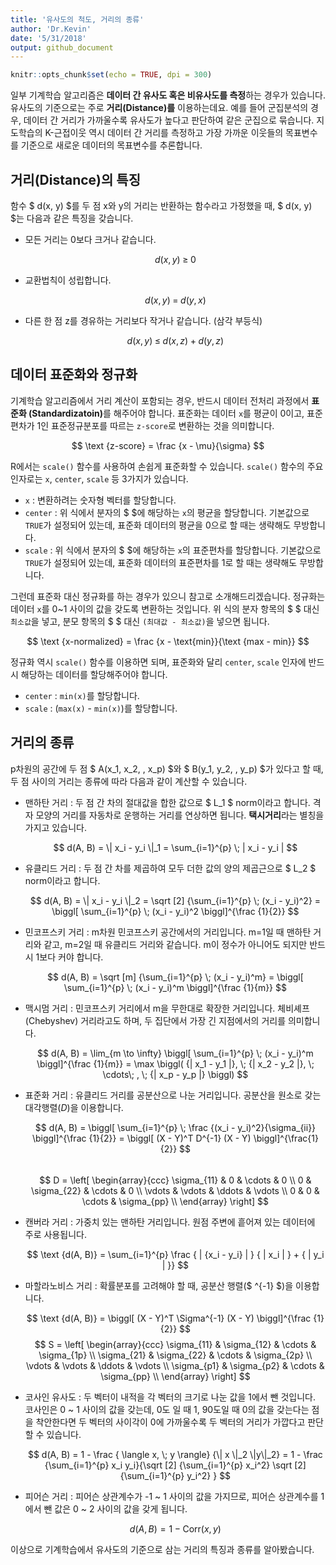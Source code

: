 ```yaml
---
title: '유사도의 척도, 거리의 종류'
author: 'Dr.Kevin'
date: '5/31/2018'
output: github_document
---
```


```r
knitr::opts_chunk$set(echo = TRUE, dpi = 300)
```

일부 기계학습 알고리즘은 **데이터 간 유사도 혹은 비유사도를 측정**하는 경우가 있습니다. 유사도의 기준으로는 주로 **거리(Distance)를** 이용하는데요. 예를 들어 군집분석의 경우, 데이터 간 거리가 가까울수록 유사도가 높다고 판단하여 같은 군집으로 묶습니다. 지도학습의 K-근접이웃 역시 데이터 간 거리를 측정하고 가장 가까운 이웃들의 목표변수를 기준으로 새로운 데이터의 목표변수를 추론합니다. 

## 거리(Distance)의 특징 

함수 $ d(x, y) $를 두 점 x와 y의 거리는 반환하는 함수라고 가정했을 때, $ d(x, y) $는 다음과 같은 특징을 갖습니다.  

  - 모든 거리는 0보다 크거나 같습니다.  
  
    $$ d(x, y) \; \geq \; 0 $$
    
  - 교환법칙이 성립합니다.  
  
    $$ d(x, y) \; = \; d(y, x) $$
  
  - 다른 한 점 z를 경유하는 거리보다 작거나 같습니다. (삼각 부등식)  
  
    $$ d(x, y) \; \leq \; d(x, z) \; + \; d(y, z) $$

## 데이터 표준화와 정규화 

기계학습 알고리즘에서 거리 계산이 포함되는 경우, 반드시 데이터 전처리 과정에서 **표준화 (Standardizatoin)**를 해주어야 합니다. 표준화는 데이터 `x`를 평균이 0이고, 표준편차가 1인 표준정규분포를 따르는 `z-score`로 변환하는 것을 의미합니다. 

  $$ \text {z-score} = \frac {x - \mu}{\sigma} $$

R에서는 `scale()` 함수를 사용하여 손쉽게 표준화할 수 있습니다. `scale()` 함수의 주요 인자로는 `x`, `center`, `scale` 등 3가지가 있습니다.  

  - `x` : 변환하려는 숫자형 벡터를 할당합니다.  
  - `center` : 위 식에서 분자의 $ \mu $에 해당하는 `x`의 평균을 할당합니다. 기본값으로 `TRUE`가 설정되어 있는데, 표준화 데이터의 평균을 0으로 할 때는 생략해도 무방합니다.  
  - `scale` : 위 식에서 분자의 $ \sigma $에 해당하는 `x`의 표준편차를 할당합니다. 기본값으로 `TRUE`가 설정되어 있는데, 표준화 데이터의 표준편차를 1로 할 때는 생략해도 무방합니다.  

그런데 표준화 대신 정규화를 하는 경우가 있으니 참고로 소개해드리겠습니다. 정규화는 데이터 `x`를 0~1 사이의 값을 갖도록 변환하는 것입니다. 위 식의 분자 항목의 $ \mu $ 대신 `최소값`을 넣고, 분모 항목의 $ \sigma $ 대신 `(최대값 - 최소값)`을 넣으면 됩니다. 

  $$ \text {x-normalized} = \frac {x - \text{min}}{\text {max - min}} $$

정규화 역시 `scale()` 함수를 이용하면 되며, 표준화와 달리 `center`, `scale` 인자에 반드시 해당하는 데이터를 할당해주어야 합니다.  

  - `center` : `min(x)`를 할당합니다.  
  - `scale` : (`max(x)` - `min(x)`)를 할당합니다.  

## 거리의 종류 

p차원의 공간에 두 점 $ A(x_1, x_2, \cdots , x_p) $와 $ B(y_1, y_2, \cdots , y_p) $가 있다고 할 때, 두 점 사이의 거리는 종류에 따라 다음과 같이 계산할 수 있습니다.  

  - 맨하탄 거리 : 두 점 간 차의 절대값을 합한 값으로 $ L_1 $ norm이라고 합니다. 격자 모양의 거리를 자동차로 운행하는 거리를 연상하면 됩니다. **택시거리**라는 별칭을 가지고 있습니다.  
  
    $$ d(A, B) = \| x_i - y_i \|_1 = \sum_{i=1}^{p} \; | x_i - y_i | $$  
  
  - 유클리드 거리 : 두 점 간 차를 제곱하여 모두 더한 값의 양의 제곱근으로 $ L_2 $ norm이라고 합니다.
  
    $$ d(A, B) = \| x_i - y_i \|_2 = \sqrt [2] {\sum_{i=1}^{p} \; (x_i - y_i)^2} = \biggl[ \sum_{i=1}^{p} \; (x_i - y_i)^2 \biggl]^{\frac {1}{2}} $$  
  
  - 민코프스키 거리 : m차원 민코프스키 공간에서의 거리입니다. m=1일 때 맨하탄 거리와 같고, m=2일 때 유클리드 거리와 같습니다. m이 정수가 아니어도 되지만 반드시 1보다 커야 합니다.  
  
    $$ d(A, B) = \sqrt [m] {\sum_{i=1}^{p} \; (x_i - y_i)^m} = \biggl[ \sum_{i=1}^{p} \; (x_i - y_i)^m \biggl]^{\frac {1}{m}} $$  
  
  - 맥시멈 거리 : 민코프스키 거리에서 m을 무한대로 확장한 거리입니다. 체비셰프(Chebyshev) 거리라고도 하며, 두 집단에서 가장 긴 지점에서의 거리를 의미합니다.  
  
    $$ d(A, B) = \lim_{m \to \infty} \biggl[ \sum_{i=1}^{p} \; (x_i - y_i)^m \biggl]^{\frac {1}{m}} = \max \biggl( {| x_1 - y_1 |}, \; {| x_2 - y_2 |}, \; \cdots\; , \; {| x_p - y_p |} \biggl) $$
  
  - 표준화 거리 : 유클리드 거리를 공분산으로 나눈 거리입니다. 공분산을 원소로 갖는 대각행렬($D$)을 이용합니다.  
  
    $$ d(A, B) = \biggl[ \sum_{i=1}^{p} \; \frac {(x_i - y_i)^2}{\sigma_{ii}} \biggl]^{\frac {1}{2}} = \biggl[ (X - Y)^T D^{-1} (X - Y) \biggl]^{\frac{1}{2}} $$  
    $$ D = \left[ \begin{array}{ccc} \sigma_{11} & 0 & \cdots & 0 \\ 0 & \sigma_{22} & \cdots & 0 \\ \vdots & \vdots & \ddots & \vdots \\ 0 & 0 & \cdots & \sigma_{pp} \\ \end{array} \right] $$
  
  - 캔버라 거리 : 가중치 있는 맨하탄 거리입니다. 원점 주변에 흩어져 있는 데이터에 주로 사용됩니다.  

    $$ \text {d(A, B)} = \sum_{i=1}^{p} \frac { | {x_i - y_i} | } { | x_i | } + { | y_i | }} $$

  - 마할라노비스 거리 : 확률분포를 고려해야 할 때, 공분산 행렬($ \Sigma^{-1} $)을 이용합니다.

    $$ \text {d(A, B)} = \biggl[ (X - Y)^T \Sigma^{-1} (X - Y) \biggl]^{\frac {1}{2}} $$
    $$ S = \left[ \begin{array}{ccc} \sigma_{11} & \sigma_{12} & \cdots & \sigma_{1p} \\ \sigma_{21} & \sigma_{22} & \cdots & \sigma_{2p} \\ \vdots & \vdots & \ddots & \vdots \\ \sigma_{p1} & \sigma_{p2} & \cdots & \sigma_{pp} \\ \end{array} \right] $$

  - 코사인 유사도 : 두 벡터이 내적을 각 벡터의 크기로 나눈 값을 1에서 뺀 것입니다. 코사인은 0 ~ 1 사이의 값을 갖는데, 0도 일 때 1, 90도일 때 0의 값을 갖는다는 점을 착안한다면 두 벡터의 사이각이 0에 가까울수록 두 벡터의 거리가 가깝다고 판단할 수 있습니다.  
  
    $$ d(A, B) = 1 - \frac { \langle x, \; y \rangle} {\| x \|_2 \|y\|_2} = 1 - \frac {\sum_{i=1}^{p} x_i y_i}{\sqrt [2] {\sum_{i=1}^{p} x_i^2} \sqrt [2] {\sum_{i=1}^{p} y_i^2} } $$

  - 피어슨 거리 : 피어슨 상관계수가 -1 ~ 1 사이의 값을 가지므로, 피어슨 상관계수를 1에서 뺀 값은 0 ~ 2 사이의 값을 갖게 됩니다.  
  
    $$ d(A, B) = 1 - \text {Corr}(x, y) $$  

이상으로 기계학습에서 유사도의 기준으로 삼는 거리의 특징과 종류를 알아봤습니다. 
